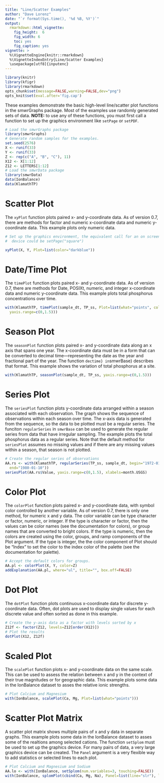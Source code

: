 ```yaml
---
title: "Line/Scatter Examples"
author: "Dave Lorenz"
date: "`r format(Sys.time(), '%d %B, %Y')`"
output:
  rmarkdown::html_vignette:
    fig_height:  6
    fig_width: 6
    toc: yes
    fig_caption: yes
vignette: >
  %\VignetteEngine{knitr::rmarkdown}
  %\VignetteIndexEntry{Line/Scatter Examples}
  \usepackage[utf8]{inputenc}
---
```


```r
library(knitr)
library(kfigr)
library(rmarkdown)
opts_chunk$set(message=FALSE,warning=FALSE,dev="png")
opts_knit$set(eval.after='fig.cap')
```

These examples demonstrate the basic high-level line/scatter plot functions in the smwrGraphs package. Most of the examples use randomly generated sets of data.  **NOTE:** to use any of these functions, you must first call a function to set up the graphics environment like `setPage` or `setPDF`.

```r
# Load the smwrGraphs package
library(smwrGraphs)
# Generate random samples for the examples.
set.seed(2576)
X <- runif(33)
Y <- runif(33)
Z <- rep(c("A", "B", "C"), 11)
X12 <- X[1:12]
Z12 <- LETTERS[1:12]
# Load the smwrData package
library(smwrData)
data(IonBalance)
data(KlamathTP)
```


# Scatter Plot

The `xyPlot` function plots paired x- and y-coordinate data. As of
version 0.7, there are methods for factor and numeric x-coordinate data and numeric y-coordinate data. This example plots only numeric data.

```r
# Set up the graphics environment, the equivalent call for an on screen
#  device could be setPage("square")

xyPlot(X, Y, Plot=list(color="darkblue"))

```



# Date/Time Plot

The `timePlot` function plots paired x- and y-coordinate data. As of version 0.7, there are methods for Date, POSIXt, numeric, and integer x-coordinate data and numeric y-coordinate data. This example plots total phosphorus concentrations over time.

```r
with(KlamathTP, timePlot(sample_dt, TP_ss, Plot=list(what="points", color="darkblue"),
  yaxis.range=c(0,1.5)))
```

# Season Plot

The `seasonPlot` function plots paired x- and y-coordinate data along an x axis that spans one year. The x-coordinate data must be in a form that can be converted to decimal time---representing the date as the year and fractional part of the year. The function `dectime} in `smwrBase} describes that format. This example shows the variation of total phosphorus at a site.

```r
with(KlamathTP, seasonPlot(sample_dt, TP_ss, yaxis.range=c(0,1.5)))

```

# Series Plot

The `seriesPlot` function plots y-coordinate data arranged within a season associated with each observation. The graph shows the sequence of observations within each season over time. The x-axis data is generated from the sequence, so the data to be plotted must be a regular series. The funciton `regularSeries` in `smwrBase` can be used to generate the regular series from data that have irregular sampling. The example plots the total phosphorus data as a regular series. Note that the default method for `seriesPlot` assumes no missing values and if there are any missing values within a season, that season is not plotted.

```r
# Create the regular series of observations
AA.rs <- with(KlamathTP, regularSeries(TP_ss, sample_dt, begin="1972-01-01", 
  end="1980-01-10"))
seriesPlot(AA.rs$Value, yaxis.range=c(0,1.5), xlabels=month.USGS)
```

# Color Plot

The `colorPlot` function plots paired x- and y-coordinate data, with symbol color controlled by another variable. As of version 0.7, there is only one method, for numeric x and y data. The color variable can be type character or factor, numeric, or integer. If the type is character or factor, then the values can be color names (see the documentation for colors), or group names that are converted to bright colors. If the type is numeric, then the colors are created using the color, groups, and ramp components of the Plot argument. If the type is integer, the the color component of Plot should be "Index" to set the color to the index color of the palette (see the documentation for palette).

```r
# Accept the default colors for groups.
AA.pl <- colorPlot(X, Y, color=Z)
addExplanation(AA.pl, where="ul", title="", box.off=FALSE)
```

# Dot Plot

The `dotPlot` function plots continuous x-coordinate data for discrete y-coordinate data. Often, dot plots are used to display single values for each discrete value and often sorted as done in this example.

```r
# Create the y-axis data as a factor with levels sorted by x
Z12f <- factor(Z12, levels=Z12[order(X12)])
# Plot the results
dotPlot(X12, Z12f)
```



# Scaled Plot

The `scalePlot` function plots x- and y-coordinate data on the same scale. This can be used to assess the relation between x and y in the context of their true magnitudes or for geographic data. This example plots some data in the IonBalance dataset to asses the relative ionic strengths.

```r
# Plot Calcium and Magnesium
with(IonBalance, scalePlot(Ca, Mg, Plot=list(what="points")))
```

# Scatter Plot Matrix

A scatter plot matrix shows multiple pairs of x and y data in separate graphs. This example plots some data in the IonBalance dataset to asses some of the realtions among selected cations. The function `setSplom` must be used to set up the graphics device. For many pairs of data, a very large graphics device can be created. The `Panel` argument is a very flexible way to add statistics or selected lines to each plot.

```r
# Plot Calcium and Magnesium and Sodium
AA.lo <- with(IonBalance, setSplom(num.variables=3, touching=FALSE))
with(IonBalance, splomPlot(cbind(Ca, Mg, Na), Panel=list(line="slr"), layout=AA.lo))

```


